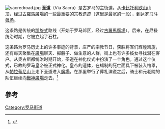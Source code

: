 {{infobox ancient site|image=Ct-viasacra1.jpg|caption=圣道和右边的[[朱里亚巴西利卡|朱里亚巴西利卡]]|name=圣道|location=意大利[[罗马|罗马]]|map dot label=Via Sacra|map=Roma_Plan.jpg}}[[File:sacredroad.jpg|thumb]]
'''圣道'''（Via Sacra）是古罗马的主街道，从[[卡比托利欧山|卡比托利欧山]]山顶，经过[[古羅馬廣場|古羅馬廣場]]的一些最重要的宗教遗迹（这里是最宽的一段），到达[[罗马斗兽场|罗马斗兽场]]。

这条路是传统的[[凯旋式|凯旋式]]路线（开始于罗马郊区，经过[[古羅馬廣場|古羅馬廣場]]）。后来，在尼禄统治时期，它被立起了石柱。

这条路为罗马历史上的许多事迹的背景，庄严的宗教节日，获胜将军们辉煌凯旋，还有每天聚集在[[古羅馬廣場|廣場]]聊天、掷骰子、做生意的人群，街上也有许多妓女寻找潜在客户。从奥古斯都统治时期开始，圣道在神化仪式中扮演了一个角色，通过这个仪式，已故的罗马皇帝被正式神化。皇帝的遗体，在蜡制的死亡面具下被装入棺罩，从[[帕拉蒂尼山|帕拉蒂尼山]]上走下圣道进入[[古羅馬廣場|廣場]]，在那里举行了葬礼演说之后，骑士和元老院的队伍继续向[[戰神廣場_(羅馬)|戰神廣場]]走去。<ref>{{cite book|url=https://www.perseus.tufts.edu/hopper/text?doc=Perseus:text:1999.04.0062:entry=apotheosis-harpers&highlight=via%2Csacra|title=Harpers Dictionary of Classical Antiquities|author=Harry Thurston Peck|publisher=perseus.tufts.edu|access-date=2018-01-17|archive-date=2021-11-18|archive-url=https://web.archive.org/web/20211118222532/https://www.perseus.tufts.edu/hopper/text?doc=Perseus:text:1999.04.0062:entry=apotheosis-harpers&highlight=via,sacra|dead-url=no}}</ref>

== 參考 ==
<references />

{{DEFAULTSORT:Sacra, Via}}

[[Category:罗马街道|Category:罗马街道]]